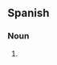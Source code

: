 ==Spanish==

===Noun===
{{infl|es|noun form|g=f|g2=p}}

# {{plural of|[[señora]]|lang=Spanish|nocat=1}}